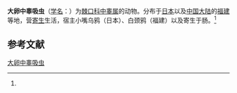 {{Speciesbox
| name = 大卵中睾吸虫
| status = 
| status_system = 
| image = 
| genus = Mesorchis
| species = magniovatus
| authority = (Yamaguti, 1939)<ref name='id10122'>{{cite web| url =http://www.bioinfo.cn/db05/BjdwSpecies.php?action=view&id=10122| title =大卵中睾吸虫| work =《中国动物物种编目数据库》| publisher =中国科学院微生物研究所| author =中国科学院动物研究所| accessdate =2009-04-16| deadurl =yes| archiveurl =https://web.archive.org/web/20160305012434/http://www.bioinfo.cn/db05/BjdwSpecies.php?action=view&id=10122| archivedate =2016-03-05}}</ref>
}}

'''大卵中睾吸虫'''（[[学名|学名]]：{{lang|la|''Mesorchis magniovatus''}}）为[[棘口科|棘口科]][[中睾属|中睾属]]的动物。分布于[[日本|日本]]以及[[中国大陆|中国大陆]]的[[福建|福建]]等地，营[[寄生|寄生]]生活，宿主小嘴乌鸦（日本）、白颈鸦（福建）以及寄生于肠。<ref name='id10122'/>

== 参考文献 ==
{{reflist}}

{{Wikispecies|Mesorchis magniovatus}}

[[Category:中睾属|大卵中睾吸虫]]


{{吸虫小作品}}